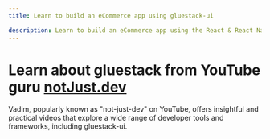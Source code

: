 ```yaml
---
title: Learn to build an eCommerce app using gluestack-ui

description: Learn to build an eCommerce app using the React & React Native framework with gluestack. Enhance your React Native skills with our comprehensive tutorial.
---
```



<Meta title="with-nativewind/Guides/Tutorials/Building Ecommerce App" />

# Learn about gluestack from YouTube guru [notJust.dev](https://www.youtube.com/@notjustdev)

Vadim, popularly known as "not-just-dev" on YouTube, offers insightful and practical videos that explore a wide range of developer tools and frameworks, including gluestack-ui.

<VadimStream />
